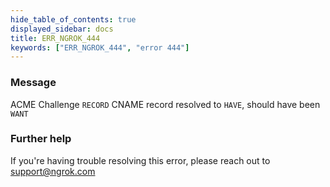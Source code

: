 ```yaml
---
hide_table_of_contents: true
displayed_sidebar: docs
title: ERR_NGROK_444
keywords: ["ERR_NGROK_444", "error 444"]
---
```


### Message

ACME Challenge `RECORD` CNAME record resolved to `HAVE`, should have been `WANT`

### Further help

If you're having trouble resolving this error, please reach out to [support@ngrok.com](mailto:support@ngrok.com?subject=Help%20with%20ERR_NGROK_444)
